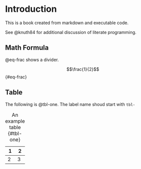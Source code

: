 # Introduction

This is a book created from markdown and executable code.

See @knuth84 for additional discussion of literate programming.


## Math Formula

@eq-frac shows a divider.

$$\frac{1}{2}$$ {#eq-frac}


## Table


The following is @tbl-one. The label name shoud start with `tbl-`

|1|2|
|---|---|
|2|3|
: An example table {#tbl-one}